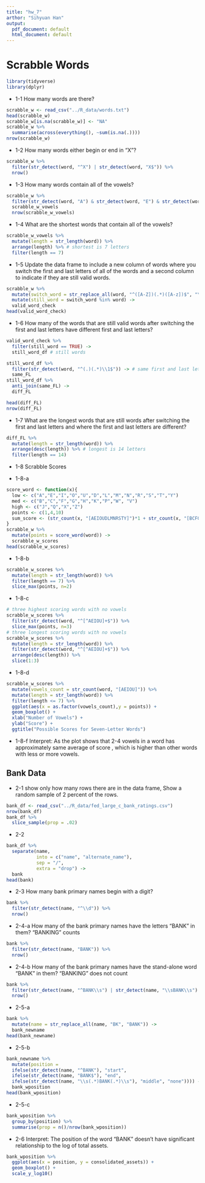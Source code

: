 ```yaml
---
title: "hw_7"
arthor: "Sihyuan Han"
output:
  pdf_document: default
  html_document: default
---
```


# Scrabble Words

```r
library(tidyverse)
library(dplyr)
```


* 1-1 How many words are there?
```r
scrabble_w <- read_csv("../R_data/words.txt")
head(scrabble_w)
scrabble_w[is.na(scrabble_w)] <- "NA"
scrabble_w %>% 
  summarise(across(everything(), ~sum(is.na(.))))
nrow(scrabble_w)
```

* 1-2 How many words either begin or end in “X”?
```r
scrabble_w %>% 
  filter(str_detect(word, "^X") | str_detect(word, "X$")) %>% 
  nrow()
```

* 1-3 How many words contain all of the vowels?
```r
scrabble_w %>% 
  filter(str_detect(word, "A") & str_detect(word, "E") & str_detect(word, "I") & str_detect(word, "O") & str_detect(word, "U")) ->
  scrabble_w_vowels
  nrow(scrabble_w_vowels)
```

* 1-4 What are the shortest words that contain all of the vowels?
```r
scrabble_w_vowels %>% 
  mutate(length = str_length(word)) %>% 
  arrange(length) %>% # shortest is 7 letters
  filter(length == 7)
```

* 1-5 Update the data frame to include a new column of words where you switch the first and last letters of all of the words and a second column to indicate if they are still valid words.
```r
scrabble_w %>% 
  mutate(switch_word = str_replace_all(word, "^([A-Z])(.*)([A-z])$", "\\3\\2\\1")) %>% 
  mutate(still_word = switch_word %in% word) ->
  valid_word_check
head(valid_word_check)
```

* 1-6  How many of the words that are still valid words after switching the first and last letters have different first and last letters?
```r
valid_word_check %>% 
  filter(still_word == TRUE) ->
  still_word_df # still words

still_word_df %>% 
  filter(str_detect(word, "^(.)(.*)\\1$")) -> # same first and last letter
  same_FL
still_word_df %>% 
  anti_join(same_FL) ->
  diff_FL

head(diff_FL)
nrow(diff_FL)
```

* 1-7 What are the longest words that are still words after switching the first and last letters and where the first and last letters are different?
```r
diff_FL %>% 
  mutate(length = str_length(word)) %>% 
  arrange(desc(length)) %>% # longest is 14 letters
  filter(length == 14)
```

* 1-8 Scrabble Scores

* 1-8-a
```r
score_word <- function(x){
  low <- c("A","E","I","O","U","D","L","M","N","R","S","T","Y")
  med <- c("B","C","F","G","H","K","P","W", "V")
  high <- c("J","Q","X","Z")
  points <- c(1,4,10)
  sum_score <- (str_count(x, "[AEIOUDLMNRSTY]")*1 + str_count(x, "[BCFGHKPWV]")*4 + str_count(x, "[JQXZ]")*10)
}
scrabble_w %>% 
  mutate(points = score_word(word)) ->
  scrabble_w_scores
head(scrabble_w_scores)
```

* 1-8-b
```r
scrabble_w_scores %>% 
  mutate(length = str_length(word)) %>%
  filter(length == 7) %>% 
  slice_max(points, n=2)
```

* 1-8-c
```r
# three highest scoring words with no vowels
scrabble_w_scores %>% 
  filter(str_detect(word, "^[^AEIOU]+$")) %>% 
  slice_max(points, n=3)
# three longest scoring words with no vowels
scrabble_w_scores %>% 
  mutate(length = str_length(word)) %>% 
  filter(str_detect(word, "^[^AEIOU]+$")) %>% 
  arrange(desc(length)) %>% 
  slice(1:3)
```

* 1-8-d
```r
scrabble_w_scores %>% 
  mutate(vowels_count = str_count(word, "[AEIOU]")) %>% 
  mutate(length = str_length(word)) %>% 
  filter(length <= 7) %>% 
  ggplot(aes(x = as.factor(vowels_count),y = points)) +
  geom_boxplot() +
  xlab("Number of Vowels") +
  ylab("Score") +
  ggtitle("Possible Scores for Seven-Letter Words")
```

* 1-8-f Interpret: As the plot shows that 2-4 vowels in a word has approximately same average of score , which is higher than other words with less or more vowels. 

## Bank Data

* 2-1 show only how many rows there are in the data frame, Show a random sample of 2 percent of the rows.
```r
bank_df <- read_csv("../R_data/fed_large_c_bank_ratings.csv")
nrow(bank_df)
bank_df %>% 
  slice_sample(prop = .02)
```

* 2-2 
```r
bank_df %>% 
  separate(name,
           into = c("name", "alternate_name"),
           sep = "/",
           extra = "drop") ->
  bank
head(bank)
```

* 2-3 How many bank primary names begin with a digit?
```r
bank %>% 
  filter(str_detect(name, "^\\d")) %>% 
  nrow()
```

* 2-4-a  How many of the bank primary names have the letters “BANK” in them? “BANKING” counts
```r
bank %>% 
  filter(str_detect(name, "BANK")) %>% 
  nrow()
```

* 2-4-b How many of the bank primary names have the stand-alone word “BANK” in them? “BANKING” does not count
```r
bank %>% 
  filter(str_detect(name, "^BANK\\s") | str_detect(name, "\\sBANK\\s") | str_detect(name, "\\sBANK$")) %>% 
  nrow()
```

* 2-5-a
```r
bank %>% 
  mutate(name = str_replace_all(name, "BK", "BANK")) ->
  bank_newname
head(bank_newname)
```

* 2-5-b
```r
bank_newname %>%
  mutate(position = 
  ifelse(str_detect(name, "^BANK"), "start",
  ifelse(str_detect(name, "BANK$"), "end",
  ifelse(str_detect(name, "\\s(.*)BANK(.*)\\s"), "middle", "none")))) ->
  bank_wposition
head(bank_wposition)
```

* 2-5-c
```r
bank_wposition %>% 
  group_by(position) %>% 
  summarise(prop = n()/nrow(bank_wposition))
```

* 2-6 Interpret: The position of the word "BANK" doesn't have significant relationship to the log of total assets.
```r
bank_wposition %>% 
  ggplot(aes(x = position, y = consolidated_assets)) +
  geom_boxplot() +
  scale_y_log10()
```


